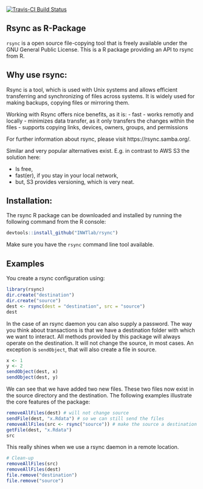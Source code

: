 [![Travis-CI Build Status](https://travis-ci.org//INWTlab/rsync.svg?branch=master)](https://travis-ci.org/INWTlab/rsync)

## Rsync as R-Package

`rsync` is a open source file-copying tool that is freely available under the
GNU General Public License. This is a R package providing an API to rsync from
R.

## Why use rsync:

Rsync is a tool, which is used with Unix systems and allows efficient
transferring and synchronizing of files across systems. It is widely
used for making backups, copying files or mirroring them.

Working with Rsync offers nice benefits, as it is:
  - fast
  - works remotly and locally 
  - minimizes data transfer, as it only transfers the changes within the files 
  - supports copying links, devices, owners, groups, and permissions

For further information about rsync, please visit https://rsync.samba.org/.

Similar and very popular alternatives exist. E.g. in contrast to AWS S3 the
solution here:

- Is free,
- fast(er), if you stay in your local network,
- but, S3 provides versioning, which is very neat.
  
## Installation:

The rsync R package can be downloaded and installed by running the following
command from the R console:

```R
devtools::install_github("INWTlab/rsync")
```

Make sure you have the `rsync` command line tool available.


## Examples

You create a rsync configuration using:

```R
library(rsync)
dir.create("destination")
dir.create("source")
dest <- rsync(dest = "destination", src = "source")
dest
```

In the case of an rsync daemon you can also supply a password. The way you think
about transactions is that we have a destination folder with which we want to
interact. All methods provided by this package will always operate on the
destination. It will not change the source, in most cases. An exception is
`sendObject`, that will also create a file in source.

```r
x <- 1
y <- 2
sendObject(dest, x)
sendObject(dest, y)
```

We can see that we have added two new files. These two files now exist in the
source directory and the destination. The following examples illustrate the core
features of the package:

```r
removeAllFiles(dest) # will not change source
sendFile(dest, "x.Rdata") # so we can still send the files
removeAllFiles(src <- rsync("source")) # make the source a destination
getFile(dest, "x.Rdata")
src
```

This really shines when we use a rsync daemon in a remote location.

```r
# Clean-up
removeAllFiles(src)
removeAllFiles(dest)
file.remove("destination")
file.remove("source")
```


